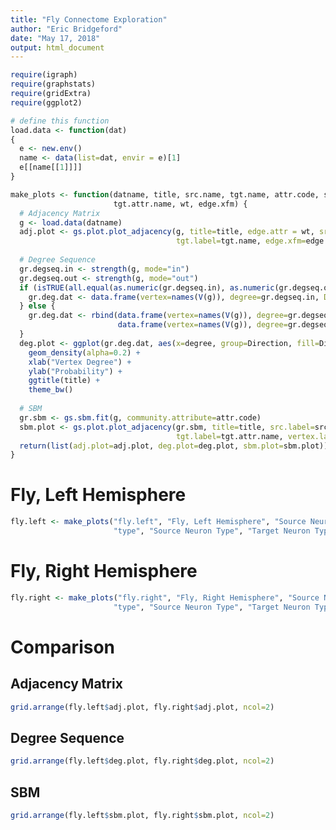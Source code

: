 ```yaml
---
title: "Fly Connectome Exploration"
author: "Eric Bridgeford"
date: "May 17, 2018"
output: html_document
---
```


```r
require(igraph)
require(graphstats)
require(gridExtra)
require(ggplot2)
```

```r
# define this function
load.data <- function(dat)
{
  e <- new.env()
  name <- data(list=dat, envir = e)[1]
  e[[name[[1]]]]
}

make_plots <- function(datname, title, src.name, tgt.name, attr.code, src.attr.name,
                       tgt.attr.name, wt, edge.xfm) {
  # Adjacency Matrix
  g <- load.data(datname)
  adj.plot <- gs.plot.plot_adjacency(g, title=title, edge.attr = wt, src.label=src.name,
                                     tgt.label=tgt.name, edge.xfm=edge.xfm)
  
  # Degree Sequence
  gr.degseq.in <- strength(g, mode="in")
  gr.degseq.out <- strength(g, mode="out")
  if (isTRUE(all.equal(as.numeric(gr.degseq.in), as.numeric(gr.degseq.out)))) {
    gr.deg.dat <- data.frame(vertex=names(V(g)), degree=gr.degseq.in, Direction="undirected")
  } else {
    gr.deg.dat <- rbind(data.frame(vertex=names(V(g)), degree=gr.degseq.in, Direction="in"),
                        data.frame(vertex=names(V(g)), degree=gr.degseq.out, Direction="out"))
  }
  deg.plot <- ggplot(gr.deg.dat, aes(x=degree, group=Direction, fill=Direction)) +
    geom_density(alpha=0.2) +
    xlab("Vertex Degree") +
    ylab("Probability") +
    ggtitle(title) +
    theme_bw()
  
  # SBM
  gr.sbm <- gs.sbm.fit(g, community.attribute=attr.code)
  sbm.plot <- gs.plot.plot_adjacency(gr.sbm, title=title, src.label=src.attr.name,
                                     tgt.label=tgt.attr.name, vertex.label=TRUE, edge.attr="weight")
  return(list(adj.plot=adj.plot, deg.plot=deg.plot, sbm.plot=sbm.plot))
}
```

# Fly, Left Hemisphere

```r
fly.left <- make_plots("fly.left", "Fly, Left Hemisphere", "Source Neuron", "Target Neuron",
                       "type", "Source Neuron Type", "Target Neuron Type", NULL)
```

# Fly, Right Hemisphere

```r
fly.right <- make_plots("fly.right", "Fly, Right Hemisphere", "Source Neuron", "Target Neuron",
                       "type", "Source Neuron Type", "Target Neuron Type", NULL)
```

# Comparison

## Adjacency Matrix

```r
grid.arrange(fly.left$adj.plot, fly.right$adj.plot, ncol=2)
```

## Degree Sequence

```r
grid.arrange(fly.left$deg.plot, fly.right$deg.plot, ncol=2)
```

## SBM

```r
grid.arrange(fly.left$sbm.plot, fly.right$sbm.plot, ncol=2)
```
